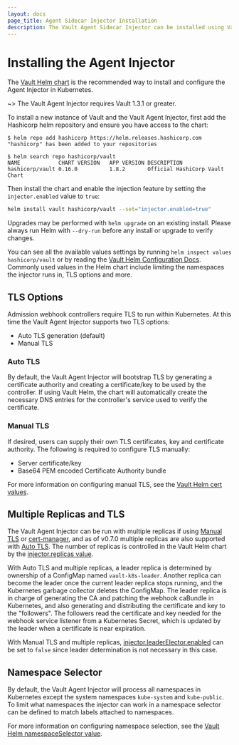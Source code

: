 ```yaml
---
layout: docs
page_title: Agent Sidecar Injector Installation
description: The Vault Agent Sidecar Injector can be installed using Vault Helm.
---
```


# Installing the Agent Injector

The [Vault Helm chart](/docs/platform/k8s/helm) is the recommended way to
install and configure the Agent Injector in Kubernetes.

~> The Vault Agent Injector requires Vault 1.3.1 or greater.

To install a new instance of Vault and the Vault Agent Injector, first add the
Hashicorp helm repository and ensure you have access to the chart:

```shell-session
$ helm repo add hashicorp https://helm.releases.hashicorp.com
"hashicorp" has been added to your repositories

$ helm search repo hashicorp/vault
NAME           	CHART VERSION	APP VERSION	DESCRIPTION
hashicorp/vault	0.16.0       	1.8.2      	Official HashiCorp Vault Chart
```

Then install the chart and enable the injection feature by setting the
`injector.enabled` value to `true`:

```bash
helm install vault hashicorp/vault --set="injector.enabled=true"
```

Upgrades may be performed with `helm upgrade` on an existing install. Please
always run Helm with `--dry-run` before any install or upgrade to verify
changes.

You can see all the available values settings by running `helm inspect values hashicorp/vault` or by reading the [Vault Helm Configuration
Docs](/docs/platform/k8s/helm/configuration). Commonly used values in the Helm
chart include limiting the namespaces the injector runs in, TLS options and
more.

## TLS Options

Admission webhook controllers require TLS to run within Kubernetes. At this time
the Vault Agent Injector supports two TLS options:

- Auto TLS generation (default)
- Manual TLS

### Auto TLS

By default, the Vault Agent Injector will bootstrap TLS by generating a certificate
authority and creating a certificate/key to be used by the controller. If using
Vault Helm, the chart will automatically create the necessary DNS entries for the
controller's service used to verify the certificate.

### Manual TLS

If desired, users can supply their own TLS certificates, key and certificate authority.
The following is required to configure TLS manually:

- Server certificate/key
- Base64 PEM encoded Certificate Authority bundle

For more information on configuring manual TLS, see the [Vault Helm cert values](/docs/platform/k8s/helm/configuration#certs).

## Multiple Replicas and TLS

The Vault Agent Injector can be run with multiple replicas if using [Manual
TLS](#manual-tls) or [cert-manager](/docs/platform/k8s/helm/examples/injector-tls-cert-manager), and as of v0.7.0 multiple replicas are also supported with
[Auto TLS](#auto-tls). The number of replicas is controlled in the Vault Helm
chart by the [injector.replicas
value](/docs/platform/k8s/helm/configuration#replicas).

With Auto TLS and multiple replicas, a leader replica is determined by ownership
of a ConfigMap named `vault-k8s-leader`. Another replica can become the leader
once the current leader replica stops running, and the Kubernetes garbage
collector deletes the ConfigMap. The leader replica is in charge of generating
the CA and patching the webhook caBundle in Kubernetes, and also generating and
distributing the certificate and key to the "followers". The followers read the
certificate and key needed for the webhook service listener from a Kubernetes
Secret, which is updated by the leader when a certificate is near expiration.

With Manual TLS and multiple replicas,
[injector.leaderElector.enabled](/docs/platform/k8s/helm/configuration#enabled-2)
can be set to `false` since leader determination is not necessary in this case.

## Namespace Selector

By default, the Vault Agent Injector will process all namespaces in Kubernetes except
the system namespaces `kube-system` and `kube-public`. To limit what namespaces
the injector can work in a namespace selector can be defined to match labels attached
to namespaces.

For more information on configuring namespace selection, see the [Vault Helm namespaceSelector value](/docs/platform/k8s/helm/configuration#namespaceselector).
